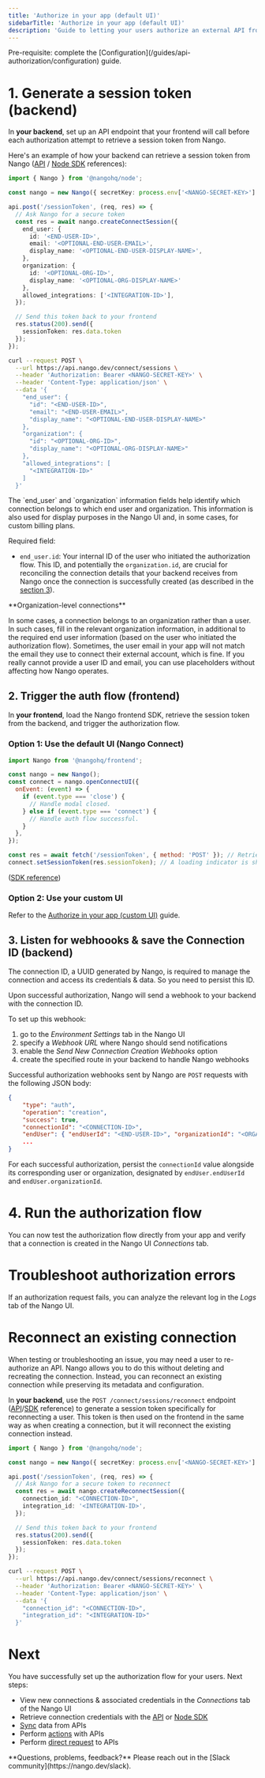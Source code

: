 ```yaml
---
title: 'Authorize in your app (default UI)'
sidebarTitle: 'Authorize in your app (default UI)'
description: 'Guide to letting your users authorize an external API from your application.'
---
```


<Info>
Pre-requisite: complete the [Configuration](/guides/api-authorization/configuration) guide.
</Info>

# 1. Generate a session token (backend)

In **your backend**, set up an API endpoint that your frontend will call before each authorization attempt to retrieve a session token from Nango.

Here's an example of how your backend can retrieve a session token from Nango ([API](/reference/api/connect/sessions/create) / [Node SDK](/reference/sdks/node#create-a-connect-session) references):

<Tabs>

<Tab title="Node">

```ts
import { Nango } from '@nangohq/node';

const nango = new Nango({ secretKey: process.env['<NANGO-SECRET-KEY>'] });

api.post('/sessionToken', (req, res) => {
  // Ask Nango for a secure token
  const res = await nango.createConnectSession({
    end_user: {
      id: '<END-USER-ID>',
      email: '<OPTIONAL-END-USER-EMAIL>',
      display_name: '<OPTIONAL-END-USER-DISPLAY-NAME>',
    },
    organization: {
      id: '<OPTIONAL-ORG-ID>',
      display_name: '<OPTIONAL-ORG-DISPLAY-NAME>'
    },
    allowed_integrations: ['<INTEGRATION-ID>'],
  });

  // Send this token back to your frontend
  res.status(200).send({
    sessionToken: res.data.token
  });
});
```
</Tab>

<Tab title="cURL">

```bash
curl --request POST \
  --url https://api.nango.dev/connect/sessions \
  --header 'Authorization: Bearer <NANGO-SECRET-KEY>' \
  --header 'Content-Type: application/json' \
  --data '{
    "end_user": {
      "id": "<END-USER-ID>",
      "email": "<END-USER-EMAIL>",
      "display_name": "<OPTIONAL-END-USER-DISPLAY-NAME>"
    },
    "organization": {
      "id": "<OPTIONAL-ORG-ID>",
      "display_name": "<OPTIONAL-ORG-DISPLAY-NAME>"
    },
    "allowed_integrations": [
      "<INTEGRATION-ID>"
    ]
  }'

```

</Tab>

</Tabs>

<Accordion title="ℹ️ Details on end user and organization information">
  The `end_user` and `organization` information fields help identify which connection belongs to which end user and organization. This information is also used for display purposes in the Nango UI and, in some cases, for custom billing plans.

  Required field:
  - `end_user.id`: Your internal ID of the user who initiated the authorization flow. This ID, and potentially the `organization.id`, are crucial for reconciling the connection details that your backend receives from Nango once the connection is successfully created (as described in the [section 3](#3-listen-for-webhoooks-and-save-the-connection-id-backend)).

  <Info>
  **Organization-level connections**

  In some cases, a connection belongs to an organization rather than a user. In such cases, fill in the relevant organization information, in additional to the required end user information (based on the user who initiated the authorization flow). Sometimes, the user email in your app will not match the email they use to connect their external account, which is fine. If you really cannot provide a user ID and email, you can use placeholders without affecting how Nango operates.
  </Info>

</Accordion>

## 2. Trigger the auth flow (frontend)

In **your frontend**, load the Nango frontend SDK, retrieve the session token from the backend, and trigger the authorization flow.

### Option 1: Use the default UI (Nango Connect)

```js
import Nango from '@nangohq/frontend';

const nango = new Nango();
const connect = nango.openConnectUI({
  onEvent: (event) => {
    if (event.type === 'close') {
      // Handle modal closed.
    } else if (event.type === 'connect') {
      // Handle auth flow successful.
    }
  },
});

const res = await fetch('/sessionToken', { method: 'POST' }); // Retrieve the session roken from your backend.
connect.setSessionToken(res.sessionToken); // A loading indicator is shown until this is set.
```

([SDK reference](/reference/sdks/frontend#connect-using-nango-connect-ui))

### Option 2: Use your custom UI

Refer to the [Authorize in your app (custom UI)](/guides/api-authorization/authorize-in-your-app-custom-ui) guide.

## 3. Listen for webhoooks & save the Connection ID (backend)

The connection ID, a UUID generated by Nango, is required to manage the connection and access its credentials & data. So you need to persist this ID.

Upon successful authorization, Nango will send a webhook to your backend with the connection ID.

To set up this webhook:
1. go to the _Environment Settings_ tab in the Nango UI
2. specify a _Webhook URL_ where Nango should send notifications
3. enable the _Send New Connection Creation Webhooks_ option
4. create the specified route in your backend to handle Nango webhooks

Successful authorization webhooks sent by Nango are `POST` requests with the following JSON body:
```json
{
    "type": "auth",
    "operation": "creation",
    "success": true,
    "connectionId": "<CONNECTION-ID>",
    "endUser": { "endUserId": "<END-USER-ID>", "organizationId": "<ORGANIZATION-ID>" },
    ...
}
```

For each successful authorization, persist the `connectionId` value alongside its corresponding user or organization, designated by `endUser.endUserId` and `endUser.organizationId`.

# 4. Run the authorization flow

You can now test the authorization flow directly from your app and verify that a connection is created in the Nango UI _Connections_ tab.

# Troubleshoot authorization errors

If an authorization request fails, you can analyze the relevant log in the _Logs_ tab of the Nango UI.

# Reconnect an existing connection

When testing or troubleshooting an issue, you may need a user to re-authorize an API. Nango allows you to do this without deleting and recreating the connection. Instead, you can reconnect an existing connection while preserving its metadata and configuration.

In **your backend**, use the `POST /connect/sessions/reconnect` endpoint ([API](/reference/api/connect/sessions/reconnect)/[SDK](/reference/sdks/node#create-a-reconnect-session) reference) to generate a session token specifically for reconnecting a user. This token is then used on the frontend in the same way as when creating a connection, but it will reconnect the existing connection instead.

<Tabs>

<Tab title="Node">

```ts
import { Nango } from '@nangohq/node';

const nango = new Nango({ secretKey: process.env['<NANGO-SECRET-KEY>'] });

api.post('/sessionToken', (req, res) => {
  // Ask Nango for a secure token to reconnect
  const res = await nango.createReconnectSession({
    connection_id: "<CONNECTION-ID>",
    integration_id: '<INTEGRATION-ID>',
  });

  // Send this token back to your frontend
  res.status(200).send({
    sessionToken: res.data.token
  });
});
```
</Tab>

<Tab title="cURL">

```bash
curl --request POST \
  --url https://api.nango.dev/connect/sessions/reconnect \
  --header 'Authorization: Bearer <NANGO-SECRET-KEY>' \
  --header 'Content-Type: application/json' \
  --data '{
    "connection_id": "<CONNECTION-ID>",
    "integration_id": "<INTEGRATION-ID>"
  }'

```

</Tab>

</Tabs>

# Next

You have successfully set up the authorization flow for your users. Next steps:
- View new connections & associated credentials in the _Connections_ tab of the Nango UI
- Retrieve connection credentials with the [API](/reference/api/connection/get) or [Node SDK](/reference/sdks/node#get-a-connection-with-credentials)
- [Sync](/guides/getting-started/read-from-an-api) data from APIs
- Perform [actions](/guides/getting-started/write-to-an-api) with APIs
- Perform [direct request](/guides/proxy-requests-to-an-api) to APIs


<Tip>
    **Questions, problems, feedback?** Please reach out in the [Slack community](https://nango.dev/slack).
</Tip>